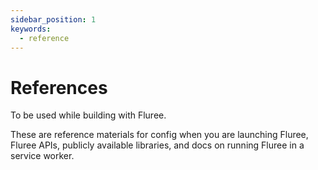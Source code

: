 ```yaml
---
sidebar_position: 1
keywords:
  - reference
---
```



# References

To be used while building with Fluree.

These are reference materials for config when you are launching Fluree, Fluree APIs, publicly available libraries, and docs on running Fluree in a service worker.

<DocsBanner link='docsarchive.flur.ee' />

<CardGrid cardDetails={RefCardDetails} />
